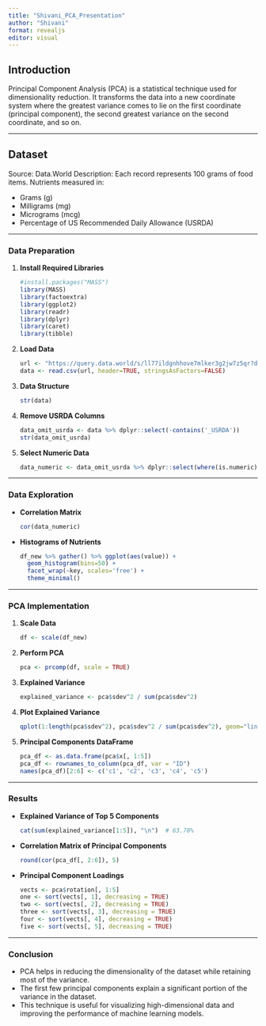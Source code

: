 ```yaml
---
title: "Shivani_PCA_Presentation"
author: "Shivani"
format: revealjs
editor: visual
---
```


## Introduction

Principal Component Analysis (PCA) is a statistical technique used for dimensionality reduction. It transforms the data into a new coordinate system where the greatest variance comes to lie on the first coordinate (principal component), the second greatest variance on the second coordinate, and so on.

------------------------------------------------------------------------

## Dataset

Source: Data.World Description: Each record represents 100 grams of food items. Nutrients measured in:

-   Grams (g)
-   Milligrams (mg)
-   Micrograms (mcg)
-   Percentage of US Recommended Daily Allowance (USRDA)

------------------------------------------------------------------------

### Data Preparation

1.  **Install Required Libraries**

    ``` r
    #install.packages("MASS")
    library(MASS)
    library(factoextra)
    library(ggplot2)
    library(readr)
    library(dplyr)
    library(caret)
    library(tibble)
    ```

2.  **Load Data**

    ``` r
    url <- "https://query.data.world/s/ll77ildgnhhove7mlker3g2jw7z5qr?dws=00000"
    data <- read.csv(url, header=TRUE, stringsAsFactors=FALSE)
    ```

3.  **Data Structure**

    ``` r
    str(data)
    ```

4.  **Remove USRDA Columns**

    ``` r
    data_omit_usrda <- data %>% dplyr::select(-contains('_USRDA'))
    str(data_omit_usrda)
    ```

5.  **Select Numeric Data**

    ``` r
    data_numeric <- data_omit_usrda %>% dplyr::select(where(is.numeric))
    ```

------------------------------------------------------------------------

### Data Exploration

-   **Correlation Matrix**

    ``` r
    cor(data_numeric)
    ```

-   **Histograms of Nutrients**

    ``` r
    df_new %>% gather() %>% ggplot(aes(value)) + 
      geom_histogram(bins=50) + 
      facet_wrap(~key, scales='free') + 
      theme_minimal()
    ```

------------------------------------------------------------------------

### PCA Implementation

1.  **Scale Data**

    ``` r
    df <- scale(df_new)
    ```

2.  **Perform PCA**

    ``` r
    pca <- prcomp(df, scale = TRUE)
    ```

3.  **Explained Variance**

    ``` r
    explained_variance <- pca$sdev^2 / sum(pca$sdev^2)
    ```

4.  **Plot Explained Variance**

    ``` r
    qplot(1:length(pca$sdev^2), pca$sdev^2 / sum(pca$sdev^2), geom="line")
    ```

5.  **Principal Components DataFrame**

    ``` r
    pca_df <- as.data.frame(pca$x[, 1:5])
    pca_df <- rownames_to_column(pca_df, var = "ID")
    names(pca_df)[2:6] <- c('c1', 'c2', 'c3', 'c4', 'c5')
    ```

------------------------------------------------------------------------

### Results

-   **Explained Variance of Top 5 Components**

    ``` r
    cat(sum(explained_variance[1:5]), "\n")  # 63.78%
    ```

-   **Correlation Matrix of Principal Components**

    ``` r
    round(cor(pca_df[, 2:6]), 5)
    ```

-   **Principal Component Loadings**

    ``` r
    vects <- pca$rotation[, 1:5]
    one <- sort(vects[, 1], decreasing = TRUE)
    two <- sort(vects[, 2], decreasing = TRUE)
    three <- sort(vects[, 3], decreasing = TRUE)
    four <- sort(vects[, 4], decreasing = TRUE)
    five <- sort(vects[, 5], decreasing = TRUE)
    ```

------------------------------------------------------------------------

### Conclusion

-   PCA helps in reducing the dimensionality of the dataset while retaining most of the variance.
-   The first few principal components explain a significant portion of the variance in the dataset.
-   This technique is useful for visualizing high-dimensional data and improving the performance of machine learning models.
